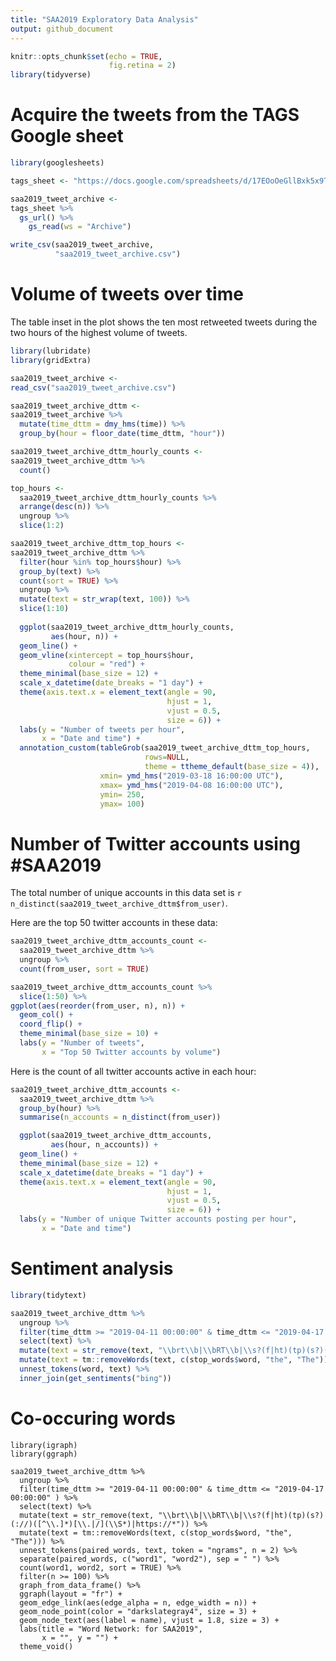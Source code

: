 ```yaml
---
title: "SAA2019 Exploratory Data Analysis"
output: github_document
---
```


```r
knitr::opts_chunk$set(echo = TRUE,
                      fig.retina = 2)
library(tidyverse)
```

# Acquire the tweets from the TAGS Google sheet

```r
library(googlesheets)

tags_sheet <- "https://docs.google.com/spreadsheets/d/17EOoOeGllBxk5x9TS3vEc0zdUwmh_fL0abdEdrOz1Pg/edit#gid=400689247"

saa2019_tweet_archive <- 
tags_sheet %>% 
  gs_url() %>% 
    gs_read(ws = "Archive")

write_csv(saa2019_tweet_archive,
          "saa2019_tweet_archive.csv")
```

# Volume of tweets over time

The table inset in the plot shows the ten most retweeted tweets during the two hours of the highest volume of tweets.

```r
library(lubridate)
library(gridExtra)

saa2019_tweet_archive <- 
read_csv("saa2019_tweet_archive.csv")

saa2019_tweet_archive_dttm <- 
saa2019_tweet_archive %>% 
  mutate(time_dttm = dmy_hms(time)) %>% 
  group_by(hour = floor_date(time_dttm, "hour")) 

saa2019_tweet_archive_dttm_hourly_counts <- 
saa2019_tweet_archive_dttm %>% 
  count()  

top_hours <- 
  saa2019_tweet_archive_dttm_hourly_counts %>% 
  arrange(desc(n)) %>% 
  ungroup %>% 
  slice(1:2)

saa2019_tweet_archive_dttm_top_hours <- 
saa2019_tweet_archive_dttm %>% 
  filter(hour %in% top_hours$hour) %>% 
  group_by(text) %>% 
  count(sort = TRUE) %>% 
  ungroup %>%
  mutate(text = str_wrap(text, 100)) %>% 
  slice(1:10)
  
  ggplot(saa2019_tweet_archive_dttm_hourly_counts,
         aes(hour, n)) +
  geom_line() +
  geom_vline(xintercept = top_hours$hour,
             colour = "red") +
  theme_minimal(base_size = 12) +
  scale_x_datetime(date_breaks = "1 day") +
  theme(axis.text.x = element_text(angle = 90, 
                                   hjust = 1, 
                                   vjust = 0.5,
                                   size = 6)) +
  labs(y = "Number of tweets per hour",
       x = "Date and time") +
  annotation_custom(tableGrob(saa2019_tweet_archive_dttm_top_hours,
                              rows=NULL,
                              theme = ttheme_default(base_size = 4)), 
                    xmin= ymd_hms("2019-03-18 16:00:00 UTC"), 
                    xmax= ymd_hms("2019-04-08 16:00:00 UTC"), 
                    ymin= 250, 
                    ymax= 100)
```

# Number of Twitter accounts using #SAA2019

The total number of unique accounts in this data set is `r n_distinct(saa2019_tweet_archive_dttm$from_user)`.

Here are the top 50 twitter accounts in these data:

```r
saa2019_tweet_archive_dttm_accounts_count <- 
  saa2019_tweet_archive_dttm %>% 
  ungroup %>% 
  count(from_user, sort = TRUE) 

saa2019_tweet_archive_dttm_accounts_count %>% 
  slice(1:50) %>% 
ggplot(aes(reorder(from_user, n), n)) +
  geom_col() +
  coord_flip() +
  theme_minimal(base_size = 10) +
  labs(y = "Number of tweets",
       x = "Top 50 Twitter accounts by volume") 
```

Here is the count of all twitter accounts active in each hour:

```r
saa2019_tweet_archive_dttm_accounts <- 
  saa2019_tweet_archive_dttm %>% 
  group_by(hour) %>% 
  summarise(n_accounts = n_distinct(from_user))

  ggplot(saa2019_tweet_archive_dttm_accounts,
         aes(hour, n_accounts)) +
  geom_line() +
  theme_minimal(base_size = 12) +
  scale_x_datetime(date_breaks = "1 day") +
  theme(axis.text.x = element_text(angle = 90, 
                                   hjust = 1, 
                                   vjust = 0.5,
                                   size = 6)) +
  labs(y = "Number of unique Twitter accounts posting per hour",
       x = "Date and time") 
```

# Sentiment analysis

```r
library(tidytext)

saa2019_tweet_archive_dttm %>% 
  ungroup %>% 
  filter(time_dttm >= "2019-04-11 00:00:00" & time_dttm <= "2019-04-17 00:00:00" ) %>%
  select(text) %>%
  mutate(text = str_remove(text, "\\brt\\b|\\bRT\\b|\\s?(f|ht)(tp)(s?)(://)([^\\.]*)[\\.|/](\\S*)|https://*")) %>% 
  mutate(text = tm::removeWords(text, c(stop_words$word, "the", "The")))  %>%
  unnest_tokens(word, text) %>% 
  inner_join(get_sentiments("bing"))

```


# Co-occuring words

```reval
library(igraph)
library(ggraph)

saa2019_tweet_archive_dttm %>% 
  ungroup %>% 
  filter(time_dttm >= "2019-04-11 00:00:00" & time_dttm <= "2019-04-17 00:00:00" ) %>%
  select(text) %>%
  mutate(text = str_remove(text, "\\brt\\b|\\bRT\\b|\\s?(f|ht)(tp)(s?)(://)([^\\.]*)[\\.|/](\\S*)|https://*")) %>% 
  mutate(text = tm::removeWords(text, c(stop_words$word, "the", "The"))) %>%
  unnest_tokens(paired_words, text, token = "ngrams", n = 2) %>% 
  separate(paired_words, c("word1", "word2"), sep = " ") %>% 
  count(word1, word2, sort = TRUE) %>% 
  filter(n >= 100) %>%
  graph_from_data_frame() %>%
  ggraph(layout = "fr") +
  geom_edge_link(aes(edge_alpha = n, edge_width = n)) +
  geom_node_point(color = "darkslategray4", size = 3) +
  geom_node_text(aes(label = name), vjust = 1.8, size = 3) +
  labs(title = "Word Network: for SAA2019",
       x = "", y = "") +
  theme_void()



```


